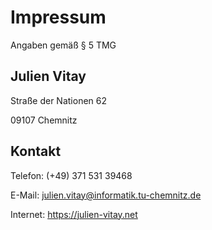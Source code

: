 # Impressum

Angaben gemäß § 5 TMG

## Julien Vitay

Straße der Nationen 62

09107 Chemnitz


## Kontakt

Telefon: (+49) 371 531 39468

E-Mail: <julien.vitay@informatik.tu-chemnitz.de>

Internet: <https://julien-vitay.net>

